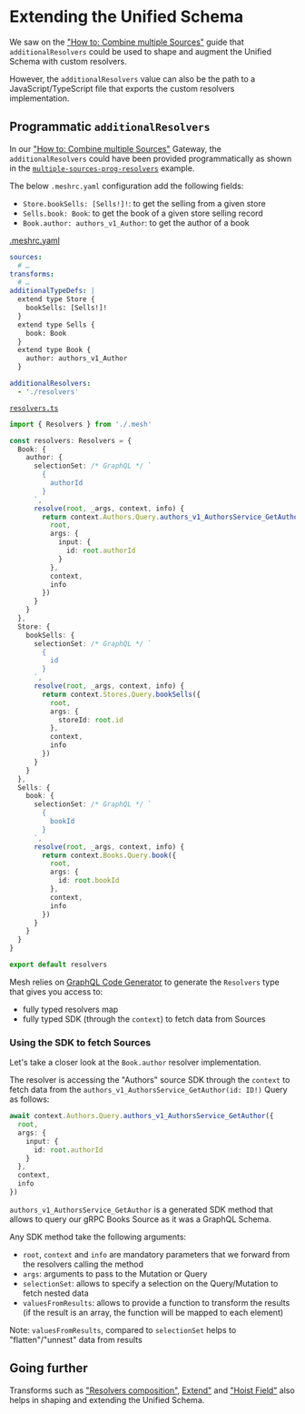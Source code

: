 
# Extending the Unified Schema

We saw on the ["How to: Combine multiple Sources"](/docs/getting-started/combine-multiple-sources) guide that `additionalResolvers` could be used to shape and augment the Unified Schema with custom resolvers.

However, the `additionalResolvers` value can also be the path to a JavaScript/TypeScript file that exports the custom resolvers implementation.

## Programmatic `additionalResolvers`

In our ["How to: Combine multiple Sources"](/docs/getting-started/combine-multiple-sources) Gateway, the `additionalResolvers` could have been provided programmatically as shown in the [`multiple-sources-prog-resolvers`](https://github.com/charlypoly/graphql-mesh-docs-first-gateway/tree/master/packages/multiple-sources-prog-resolvers) example.

The below `.meshrc.yaml` configuration add the following fields:

- `Store.bookSells: [Sells!]!`: to get the selling from a given store
- `Sells.book: Book`: to get the book of a given store selling record
- `Book.author: authors_v1_Author`: to get the author of a book

[.meshrc.yaml](https://github.com/charlypoly/graphql-mesh-docs-first-gateway/tree/master/packages/multiple-sources-prog-resolvers/.meshrc.yaml)

```yaml filename=".meshrc.yaml"
sources:
  # …
transforms:
  # …
additionalTypeDefs: |
  extend type Store {
    bookSells: [Sells!]!
  }
  extend type Sells {
    book: Book
  }
  extend type Book {
    author: authors_v1_Author
  }

additionalResolvers:
  - './resolvers'
```

[`resolvers.ts`](https://github.com/charlypoly/graphql-mesh-docs-first-gateway/tree/master/packages/multiple-sources-prog-resolvers/resolvers.ts)

```ts filename="resolvers.ts"
import { Resolvers } from './.mesh'

const resolvers: Resolvers = {
  Book: {
    author: {
      selectionSet: /* GraphQL */ `
        {
          authorId
        }
      `,
      resolve(root, _args, context, info) {
        return context.Authors.Query.authors_v1_AuthorsService_GetAuthor({
          root,
          args: {
            input: {
              id: root.authorId
            }
          },
          context,
          info
        })
      }
    }
  },
  Store: {
    bookSells: {
      selectionSet: /* GraphQL */ `
        {
          id
        }
      `,
      resolve(root, _args, context, info) {
        return context.Stores.Query.bookSells({
          root,
          args: {
            storeId: root.id
          },
          context,
          info
        })
      }
    }
  },
  Sells: {
    book: {
      selectionSet: /* GraphQL */ `
        {
          bookId
        }
      `,
      resolve(root, _args, context, info) {
        return context.Books.Query.book({
          root,
          args: {
            id: root.bookId
          },
          context,
          info
        })
      }
    }
  }
}

export default resolvers
```

Mesh relies on [GraphQL Code Generator](https://graphql-code-generator.com) to generate the `Resolvers` type that gives you access to:

- fully typed resolvers map
- fully typed SDK (through the `context`) to fetch data from Sources

### Using the SDK to fetch Sources

Let's take a closer look at the `Book.author` resolver implementation.

The resolver is accessing the "Authors" source SDK through the `context` to fetch data from the `authors_v1_AuthorsService_GetAuthor(id: ID!)` Query as follows:

```ts
await context.Authors.Query.authors_v1_AuthorsService_GetAuthor({
  root,
  args: {
    input: {
      id: root.authorId
    }
  },
  context,
  info
})
```

`authors_v1_AuthorsService_GetAuthor` is a generated SDK method that allows to query our gRPC Books Source as it was a GraphQL Schema.

Any SDK method take the following arguments:

- `root`, `context` and `info` are mandatory parameters that we forward from the resolvers calling the method
- `args`: arguments to pass to the Mutation or Query
- `selectionSet`: allows to specify a selection on the Query/Mutation to fetch nested data
- `valuesFromResults`: allows to provide a function to transform the results (if the result is an array, the function will be mapped to each element)

<Callout>Note: `valuesFromResults`, compared to `selectionSet` helps to "flatten"/"unnest" data from results</Callout>

## Going further

Transforms such as ["Resolvers composition"](/docs/transforms/resolvers-composition), [Extend"](/docs/transforms/extend) and ["Hoist Field"](/docs/transforms/hoist) also helps in shaping and extending the Unified Schema.
